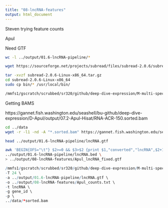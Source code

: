 ```yaml
---
title: "08-lncRNA-features"
output: html_document
---
```


Steven trying feature counts 

Apul

Need GTF

```bash
wc -l ../output/01.6-lncRNA-pipeline/*
```


```bash
wget https://sourceforge.net/projects/subread/files/subread-2.0.6/subread-2.0.6-Linux-x86_64.tar.gz
```

```bash
tar -xvzf subread-2.0.6-Linux-x86_64.tar.gz
cd subread-2.0.6-Linux-x86_64
sudo cp bin/* /usr/local/bin/
```


```bash
/mmfs1/gscratch/scrubbed/sr320/github/deep-dive-expression/M-multi-species/code/subread-2.0.6-Linux-x86_64/bin/featureCounts -v
```

Getting BAMS

https://gannet.fish.washington.edu/seashell/bu-github/deep-dive-expression/D-Apul/output/07.2-Apul-Hisat/RNA-ACR-150.sorted.bam

```bash
cd ../data
wget -r -l1 -nd -A "*.sorted.bam" https://gannet.fish.washington.edu/seashell/bu-github/deep-dive-expression/D-Apul/output/07.2-Apul-Hisat/
```

```bash
head ../output/01.6-lncRNA-pipeline/lncRNA.gtf
```

```bash
awk 'BEGIN{OFS="\t"} $2>=0 && $3>$2 {print $1,"converted","lncRNA",$2+1,$3,".","+",".","gene_id \"lncRNA_"NR"\";"}' \
../output/01.6-lncRNA-pipeline/lncRNA.bed \
> ../output/08-lncRNA-features/Apul_lncRNA_fixed.gtf
```






```r
/mmfs1/gscratch/scrubbed/sr320/github/deep-dive-expression/M-multi-species/code/subread-2.0.6-Linux-x86_64/bin/featureCounts \
-T 24 \
-a ../output/01.6-lncRNA-pipeline/lncRNA.gtf \
-o ../output/08-lncRNA-features/Apul_counts.txt \
-t lncRNA \
-g gene_id \
-p \
../data/*sorted.bam

```
